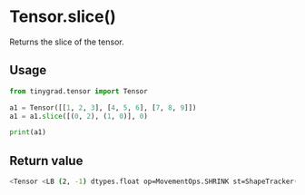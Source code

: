 # Tensor.slice()

Returns the slice of the tensor.

## Usage
```python copy
from tinygrad.tensor import Tensor

a1 = Tensor([[1, 2, 3], [4, 5, 6], [7, 8, 9]])
a1 = a1.slice([(0, 2), (1, 0)], 0)

print(a1)
```

## Return value
```bash
<Tensor <LB (2, -1) dtypes.float op=MovementOps.SHRINK st=ShapeTracker(shape=(2, -1), views=[View(shape=(2, -1), strides=(3, 1), offset=1, mask=None, contiguous=False, shape_strides=((2, 3), (-1, 1)))], var_vals={})> on GPU with grad None>
```
